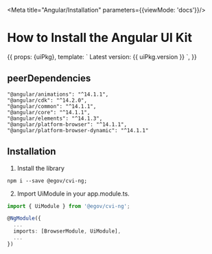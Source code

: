 
<Meta title="Angular/Installation" parameters={{viewMode: 'docs'}}/>

# How to Install the Angular UI Kit

<Story name="Installation">
  {{
    props: {uiPkg},
    template: `
      Latest version: {{ uiPkg.version }}
    `,
  }}
</Story>

## peerDependencies

```
"@angular/animations": "^14.1.1",
"@angular/cdk": "^14.2.0",
"@angular/common": "^14.1.1",
"@angular/core": "^14.1.1",
"@angular/elements": "^14.1.3",
"@angular/platform-browser": "^14.1.1",
"@angular/platform-browser-dynamic": "^14.1.1"
```

## Installation

1. Install the library
```
npm i --save @egov/cvi-ng;
```

2. Import UiModule in your app.module.ts.

```ts
import { UiModule } from '@egov/cvi-ng';

@NgModule({
  ...
  imports: [BrowserModule, UiModule],
  ...
})
```
